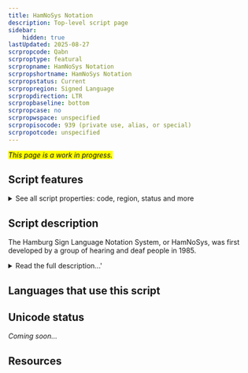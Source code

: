 ```yaml
---
title: HamNoSys Notation
description: Top-level script page
sidebar:
    hidden: true
lastUpdated: 2025-08-27
scrpropcode: Qabn
scrproptype: featural
scrpropname: HamNoSys Notation
scrpropshortname: HamNoSys Notation
scrpropstatus: Current
scrpropregion: Signed Language
scrpropdirection: LTR
scrpropbaseline: bottom
scrpropcase: no
scrpropwspace: unspecified
scrpropisocode: 939 (private use, alias, or special)
scrpropotcode: unspecified
---
```


<span style='background-color:yellow'>_This page is a work in progress._</span>


## Script features

<details>
<summary> See all script properties: code, region, status and more</summary>
<ScriptInfo />
</details>

## Script description

The Hamburg Sign Language Notation System, or HamNoSys, was first developed by a group of hearing and deaf people in 1985.

<details>
<summary>Read the full description...'</summary>It is currently in its third revision. Unlike the other scripts for writing signed languages, HamNoSys is not intended as a practical writing tool for everyday communication. Rather, its purpose is analogous to that of the International Phonetic Alphabet, which is used to transcribe the sounds of any given spoken language in a consistent way. In the same way, HamNoSys is based on the phonology of signed languages and designed with the capacity to transcribe every natural signed language in the world using consistent symbols across languages.

HamNoSys is an alphabet, written using 210 largely iconic characters. Based on Stokoe’s 4-parameter model, characters represent hand shape, hand orientation, location relative to other parts of the body, and movement. Each sign (or word) must be written by assigning a value to each of these parameters. Unlike Stokoe’s model, HamNoSys also provides a symmetry operator for representing symmetrical two-handed signs, and a limited number of non-manual components. Non-manual phonological elements can be represented in part by replacing the hand grapheme with the symbol for another body part, such as the head. The parameters of a sign are written in the following order:

- Symmetry Operator
- Non-manual Components
- Handshape
- Hand Position
- Location
- Movement


Smaller facial movements such as raised eyebrows or puffed out cheeks are more complex to represent. They can be written on another tier, synchronised to the master manual tier. HamNoSys has been criticised for not adequately representing facial expression, which forms a crucial part of the phonology of many signed languages. Work is underway to develop a more comprehensive system for representing this.

_This script is not currently recognized by [ISO 15924](http://www.unicode.org/iso15924/), but is included in ScriptSource for research purposes. If you have any information on this script, please add the information to the site. Your contributions can be a great help in refining and expanding the ISO 15924 standard._
</details>

## Languages that use this script

<WsList script='Qabn' wsMax='5' />

## Unicode status

_Coming soon..._

## Resources

<ScriptResources detailSummary='seemore' />

